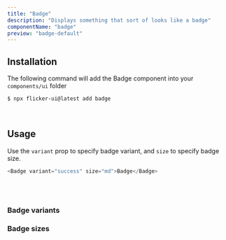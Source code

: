 ```yaml
---
title: "Badge"
description: "Displays something that sort of looks like a badge"
componentName: "badge"
preview: "badge-default"
---
```



## Installation

The following command will add the Badge component into your `components/ui` folder

```bash
$ npx flicker-ui@latest add badge
```

<br />

## Usage

Use the `variant` prop to specify badge variant, and `size` to specify badge size.

```js /items="center"/ /justify="center"/
<Badge variant="success" size="md">Badge</Badge>
```

<br />
<br />

### Badge variants

<PreviewBox className="mb-12" component="badge-variants"/>

### Badge sizes

<PreviewBox component="badge-sizes"/>